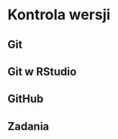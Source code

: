# Kontrola wersji {#kontrola-wersji}

<!-- https://swcarpentry.github.io/git-novice/ -->
<!-- https://arxiv.org/pdf/1811.02021.pdf -->
<!-- http://happygitwithr.com/ -->
<!-- https://whattheyforgot.org/ -->
<!-- https://education.github.com/git-cheat-sheet-education.pdf -->
<!-- https://enterprise.github.com/downloads/en/github-flow-cheatsheet.pdf -->
<!-- intro -->
<!-- co to -->
<!-- gdzie wykorzystywaneC -->
<!-- block - large files -->

## Git

<!-- co to repo -->
<!-- co to commit -->
<!-- co to branch -->
<!-- co to diff -->
<!-- co to merge -->
<!-- co to pull -->
<!-- co to push -->
<!-- co to pull request -->
<!-- lista podsatwowych komend -->
<!-- podstawowy workflow -->

## Git w RStudio

<!-- Use a Git client, if you like -->

## GitHub

<!-- https://github.com/maciejkorsan/podlaskigit -->
<!-- when something go wrong -->
<!-- stackoverflow git questions -->

## Zadania

<!-- stwórz najprostszą stronę internetową -->
